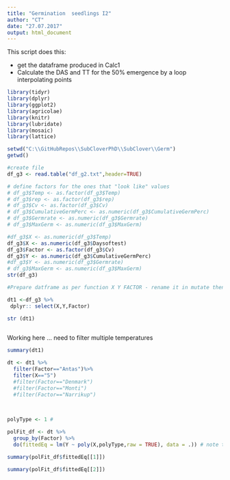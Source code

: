 ```yaml
---
title: "Germination  seedlings I2"
author: "CT"
date: "27.07.2017"
output: html_document
---
```


This script does this:

- get the dataframe produced in Calc1  
- Calculate the DAS and TT for the 50% emergence by a loop interpolating points


```r
library(tidyr)
library(dplyr)
library(ggplot2)
library(agricolae)
library(knitr)
library(lubridate)
library(mosaic)
library(lattice)
```


```r
setwd("C:\\GitHubRepos\\SubCloverPhD\\SubClover\\Germ")
getwd()

#create file
df_g3 <- read.table("df_g2.txt",header=TRUE)

# define factors for the ones that "look like" values
# df_g3$Temp <- as.factor(df_g3$Temp)
# df_g3$rep <- as.factor(df_g3$rep)
# df_g3$Cv <- as.factor(df_g3$Cv)
# df_g3$CumulativeGermPerc <- as.numeric(df_g3$CumulativeGermPerc)
# df_g3$Germrate <- as.numeric(df_g3$Germrate)
# df_g3$MaxGerm <- as.numeric(df_g3$MaxGerm)

#df_g3$X <- as.numeric(df_g3$Temp)
df_g3$X <- as.numeric(df_g3$Daysoftest)
df_g3$Factor <- as.factor(df_g3$Cv)
df_g3$Y <- as.numeric(df_g3$CumulativeGermPerc)
#df_g3$Y <- as.numeric(df_g3$Germrate)
# df_g3$MaxGerm <- as.numeric(df_g3$MaxGerm)
str(df_g3)

```


```r

#Prepare datframe as per function X Y FACTOR - rename it in mutate then select columns of interest 

dt1 <-df_g3 %>%
 dplyr:: select(X,Y,Factor)

str (dt1)
 


```

Working here ... need to filter multiple temperatures 

```r

summary(dt1)

dt <- dt1 %>%
  filter(Factor=="Antas")%>%
  filter(X=="5")
  #filter(Factor=="Denmark")
  #filter(Factor=="Monti")
  #filter(Factor=="Narrikup")
  
  


```



```r

polyType <- 1 # 

polFit_df <- dt %>%
  group_by(Factor) %>%
  do(fittedEq = lm(Y ~ poly(X,polyType,raw = TRUE), data = .)) # note that raw is TRUE not to get orthogonal coeff


```




```r

summary(polFit_df$fittedEq[[1]])

```



```r
summary(polFit_df$fittedEq[[2]])
```

